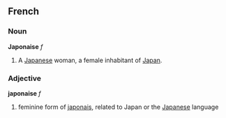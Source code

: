 ==French==
===Noun===
'''Japonaise''' ''f''

# A [[Japanese]] woman, a female inhabitant of [[Japan]].

===Adjective===
'''japonaise''' ''f''

# feminine form of [[japonais]], related to Japan or the [[Japanese]] language